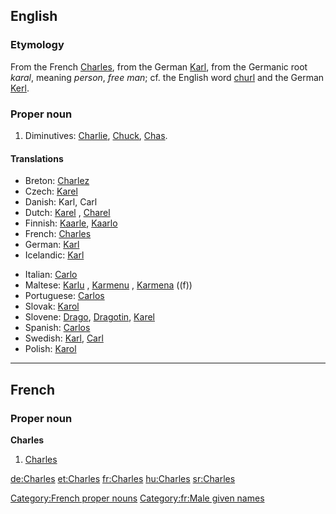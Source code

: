 ==English==

===Etymology===
From the French [[#French|Charles]], from the German [[Karl]], from the Germanic root ''karal'', meaning ''person'', ''free man''; cf. the English word [[churl]] and the German [[Kerl]].

===Proper noun===
{{en-proper noun}}

# {{given name|male}}  Diminutives: [[Charlie]], [[Chuck]], [[Chas]].

====Translations====
{{trans-top|given name}}
*Breton: [[Charlez]]
*Czech: [[Karel#Czech|Karel]] {{m}}
*Danish: Karl, Carl {{m}}
*Dutch: [[Karel]] {{m}}, [[Charel]] {{m}}
*Finnish: [[Kaarle]], [[Kaarlo]]
*French: [[Charles#French|Charles]] {{m}}
*German: [[Karl]]
*Icelandic: [[Karl]] {{m}}
{{trans-mid}}
*Italian: [[Carlo]] {{m}}
*Maltese: [[Karlu]] {{m}}, [[Karmenu]] {{m}}, [[Karmena]] ((f))
*Portuguese: [[Carlos#Portuguese|Carlos]] {{m}}
*Slovak: [[Karol#Slovak|Karol]] {{m}}
*Slovene: [[Drago]], [[Dragotin]], [[Karel]]
*Spanish: [[Carlos#Spanish|Carlos]] {{m}}
*Swedish: [[Karl]], [[Carl]]
*Polish: [[Karol|Karol]] {{m}}
{{trans-bottom}}

----

==French==

===Proper noun===
'''Charles'''

# [[Charles#English|Charles]]

[[Category:French proper nouns]]
[[Category:fr:Male given names]]

[[de:Charles]]
[[et:Charles]]
[[fr:Charles]]
[[hu:Charles]]
[[sr:Charles]]